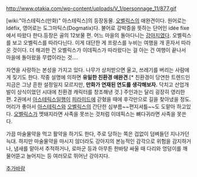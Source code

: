 http://www.otakia.com/wp-content/uploads/V_1/personnage_11/877.gif

[wiki:"아스테릭스(만화)" 아스테릭스]의 등장동물. [[오벨릭스]]의 애완견이다. 원어로는 Idéfix, 영어로는 도그마틱스(Dogmatix)다. 불어로 강박증을 뜻하는 단어인  idée fixe에서 따왔다 한다.등장은 골의 12보물 편. 어느 마을의 돌아다니는 [[강아지]]였다. 오벨릭스를 보고 오벨릭스를 따라다닌다. 이게 대단한 게 프랑스를 누비는 여행을 개 혼자서 따라온 것이다. 더 해괴한 건 오벨릭스가 이데픽스가 따라왔다는 걸 아는 건 여행이 끝나서 마을에 돌아왔을 무렵이라는 것....

자연을 사랑하는 본성을 가지고 있다. 나무가 상처받으면 울고, 쓰레기를 버리는 사람에게 짖기도 한다. 작중 설명에 의하면 '''유일한 친환경 애완견'''.[* 친환경이 당연한 트렌드인 지금은 그냥 흔한 설정일지 모르지만, '''만화가 연재된 연도를 생각해보자.''' 닥치고 산업개발이 상식이었던 시대에 친환경 캐릭터를 창조해낸 것.]
주인과는 달리 굉장히 영리한 편. 2권에서 [[아스테릭스]]일행이 [[피라미드]]에 갇혔을 때에 후각만으로 길을 찾아냈을 정도. 머리가 좋아서 [[아스테릭스]]와 [[오벨릭스]]의 간단한 심부름~~편지셔틀~~도 도맡아 하고있다. [[오벨릭스]]가 멧돼지라면 사족을 못쓰는 것처럼 이데픽스는 뼈다귀라면 사족을 못쓴다.

가끔 마술물약을 먹고 활약을 하기도 한다, 주로 당하는 쪽은 겁없이 덤벼들던 지나가던 늑대. 하지만 마술물약을 마시지 않더라도 강아지의 본능적인 감각으로 위험을 감지하거나, 냄새를 맡아서 추적하거나, 로마군 등과 아무튼 한바탕 싸울 때 다리와 엉덩이를 깨물어뜯고 늘어지는 등 여러모로 뛰어난 강아지다. 

[[추가바람]]
